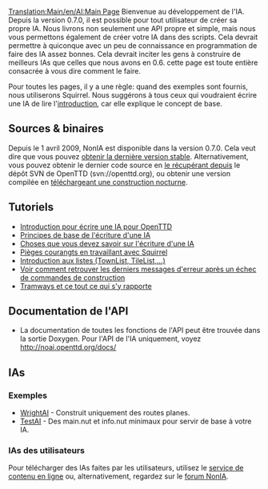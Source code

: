 {{note/Fr|La page de l'utilisateur est ici: [[Main/fr/Configuration IA|Configuration IA]]}}
[[Translation:Main/en/AI:Main Page]]{{en/-}}
{{fr/NonIA}}
Bienvenue au développement de l'IA. Depuis la version 0.7.0, il est possible pour tout utilisateur de créer sa propre IA. Nous livrons non seulement une API propre et simple, mais nous vous permettons également de créer votre IA dans des scripts. Cela devrait permettre à quiconque avec un peu de connaissance en programmation de faire des IA assez bonnes. Cela devrait inciter les gens à construire de meilleurs IAs que celles que nous avons en 0.6. cette page est toute entière consacrée à vous dire comment le faire.

Pour toutes les pages, il y a une règle: quand des exemples sont fournis, nous utiliserons Squirrel. Nous suggérons à tous ceux qui voudraient écrire une IA de lire l'[[Main/fr/IA:Introduction|introduction]], car elle explique le concept de base.

== Sources & binaires ==
Depuis le 1 avril 2009, NonIA est disponible dans la version 0.7.0. Cela veut dire que vous pouvez [http://www.openttd.org/en/download-stable obtenir la dernière version stable]. Alternativement, vous pouvez obtenir le dernier code source en [[Main/en/FAQ de développement/Fr#Comment obtenir la version SVN|le récupérant depuis]] le dépôt SVN de OpenTTD (svn://openttd.org), ou obtenir une version compilée en [http://www.openttd.org/en/download-trunk téléchargeant une construction nocturne].

== Tutoriels ==
* [[Main/fr/IA:Introduction|Introduction pour écrire une IA pour OpenTTD]]
* [[Main/fr/IA:Principes de base|Principes de base de l'écriture d'une IA]]
* [[Main/fr/IA:A savoir|Choses que vous devez savoir sur l'écriture d'une IA]]
* [[Main/fr/IA:Pièges de Squirrel|Pièges courangts en travaillant avec Squirrel]]
* [[Main/fr/IA:Listes|Introduction aux listes (TownList, TileList,...)]]
* [[Main/fr/IA:Dernière erreur|Voir comment retrouver les derniers messages d'erreur après un échec de commandes de construction]]
* [[Main/fr/IA:Tramways|Tramways et ce tout ce qui s'y rapporte]]

== Documentation de l'API ==
* La documentation de toutes les fonctions de l'API peut être trouvée dans la sortie Doxygen. Pour l'API de l'IA uniquement, voyez http://noai.openttd.org/docs/

== IAs ==
=== Exemples ===
* [[Main/fr/IA:WrightAI|WrightAI]] - Construit uniquement des routes planes.
* [[Main/fr/IA:TestAI|TestAI]] - Des main.nut et info.nut minimaux pour servir de base à votre IA.

=== IAs des utilisateurs ===
Pour télécharger des IAs faites par les utilisateurs, utilisez le [[Main/fr/Service de contenu|service de contenu en ligne]] ou, alternativement, regardez sur le [http://www.tt-forums.net/viewforum.php?f=65 forum NonIA].
{{fr/Disponibilité|0.7}}